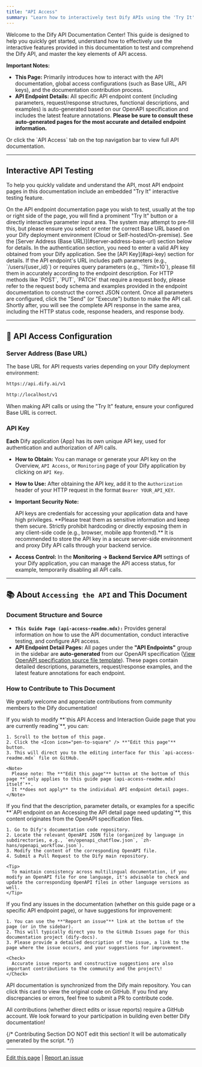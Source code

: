 ```yaml
---
title: "API Access"
summary: "Learn how to interactively test Dify APIs using the 'Try It' feature in this documentation, get important information about Base URL and API keys, and understand how to contribute to our documentation ecosystem."
---
```


Welcome to the Dify API Documentation Center\! This guide is designed to help you quickly get started, understand how to effectively use the interactive features provided in this documentation to test and comprehend the Dify API, and master the key elements of API access.

**Important Notes:**

- **This Page:** Primarily introduces how to interact with the API documentation, global access configurations (such as Base URL, API keys), and the documentation contribution process.
- **API Endpoint Details:** All specific API endpoint content (including parameters, request/response structures, functional descriptions, and examples) is auto-generated based on our OpenAPI specification and includes the latest feature annotations. **Please be sure to consult these auto-generated pages for the most accurate and detailed endpoint information.**

<Card title="API Access" icon="code" horizontal href="/api-reference/chat/send-chat-message">
  Or click the `API Access` tab on the top navigation bar to view full API documentation.
</Card>

---

## Interactive API Testing

To help you quickly validate and understand the API, most API endpoint pages in this documentation include an embedded "Try It" interactive testing feature.

<Steps>
  <Step title="Locate the 'Try It' Feature">
    On the API endpoint documentation page you wish to test, usually at the top or right side of the page, you will find a prominent "Try It" button or a directly interactive parameter input area.
  </Step>
  <Step title="Configure Request Parameters">
    <AccordionGroup>
      <Accordion title="Server Address (Base URL)">
        The system may attempt to pre-fill this, but please ensure you select or enter the correct Base URL based on your Dify deployment environment (Cloud or Self-hosted/On-premise). See the [Server Address (Base URL)](#server-address-base-url) section below for details.
      </Accordion>
      <Accordion title="Authentication (API Key)">
        In the authentication section, you need to enter a valid API key obtained from your Dify application. See the [API Key](#api-key) section for details.
      </Accordion>
      <Accordion title="Path and Query Parameters">
        If the API endpoint's URL includes path parameters (e.g., `/users/{user_id}`) or requires query parameters (e.g., `?limit=10`), please fill them in accurately according to the endpoint description.
      </Accordion>
      <Accordion title="Request Body">
        For HTTP methods like `POST`, `PUT`, `PATCH` that require a request body, please refer to the request body schema and examples provided in the endpoint documentation to construct the correct JSON content.
      </Accordion>
    </AccordionGroup>
  </Step>
  <Step title="Send Request and View Results">
    Once all parameters are configured, click the "Send" (or "Execute") button to make the API call. Shortly after, you will see the complete API response in the same area, including the HTTP status code, response headers, and response body.
  </Step>
</Steps>

---

## 🔑 API Access Configuration

### Server Address (Base URL)

The base URL for API requests varies depending on your Dify deployment environment:

<CodeGroup>

```bash Dify Cloud
https://api.dify.ai/v1
```


```bash Self-hosted / On-premise Deployment
http://localhost/v1
```

</CodeGroup>

<Info>
  When making API calls or using the "Try It" feature, ensure your configured Base URL is correct.
</Info>

### API Key

**Each** Dify application (App) has its own unique API key, used for authentication and authorization of API calls.

- **How to Obtain:** You can manage or generate your API key on the Overview, `API Access`, or `Monitoring` page of your Dify application by clicking on `API Key`.
- **How to Use:** After obtaining the API key, add it to the `Authorization` header of your HTTP request in the format `Bearer YOUR_API_KEY`.
- **Important Security Note:**

  <Warning>
    API keys are credentials for accessing your application data and have high privileges. **Please treat them as sensitive information and keep them secure. Strictly prohibit hardcoding or directly exposing them in any client-side code (e.g., browser, mobile app frontend).** It is recommended to store the API key in a secure server-side environment and proxy Dify API calls through your backend service.
  </Warning>
- **Access Control:** In the **Monitoring -\> Backend Service API** settings of your Dify application, you can manage the API access status, for example, temporarily disabling all API calls.

---

## 📚 About `Accessing the API` and This Document

### Document Structure and Source

- **`This Guide Page (api-access-readme.mdx):`** Provides general information on how to use the API documentation, conduct interactive testing, and configure API access.
- **API Endpoint Detail Pages:** All pages under the **"API Endpoints"** group in the sidebar are **auto-generated** from our OpenAPI specification ([View OpenAPI specification source file template](https://github.com/langgenius/dify/tree/main/web/app/components/develop/template)). These pages contain detailed descriptions, parameters, request/response examples, and the latest feature annotations for each endpoint.

### How to Contribute to This Document

We greatly welcome and appreciate contributions from community members to the Dify documentation\!

<Tabs>
  <Tab title="Editing This Page (This Guide)">
    If you wish to modify **`this API Access and Interaction Guide page that you are currently reading`**, you can:

    1. Scroll to the bottom of this page.
    2. Click the <Icon icon="pen-to-square" /> **"Edit this page"** button.
    3. This will direct you to the editing interface for this `api-access-readme.mdx` file on GitHub.

    <Note>
      Please note: The **"Edit this page"** button at the bottom of this page **`only applies to this guide page (api-access-readme.mdx) itself`**.
      It **does not apply** to the individual API endpoint detail pages.
    </Note>
  </Tab>
  <Tab title="Modifying API Endpoint Descriptions (OpenAPI Specification)">
    If you find that the description, parameter details, or examples for a specific **`API endpoint on an Accessing the API detail page need updating`**, this content originates from the OpenAPI specification files.

    1. Go to Dify's documentation code repository.
    2. Locate the relevant OpenAPI JSON file (organized by language in subdirectories, e.g., `en/openapi_chatflow.json`, `zh-hans/openapi_workflow.json`).
    3. Modify the content of the corresponding OpenAPI file.
    4. Submit a Pull Request to the Dify main repository.

    <Tip>
      To maintain consistency across multilingual documentation, if you modify an OpenAPI file for one language, it's advisable to check and update the corresponding OpenAPI files in other language versions as well.
    </Tip>
  </Tab>
  <Tab title="Reporting Issues or Suggestions">
    If you find any issues in the documentation (whether on this guide page or a specific API endpoint page), or have suggestions for improvement:

    1. You can use the **"Report an issue"** link at the bottom of the page (or in the sidebar).
    2. This will typically direct you to the GitHub Issues page for this documentation project (dify-docs).
    3. Please provide a detailed description of the issue, a link to the page where the issue occurs, and your suggestions for improvement.

    <Check>
      Accurate issue reports and constructive suggestions are also important contributions to the community and the project\!
    </Check>
  </Tab>
</Tabs>

<Card title="Sync" icon="rotate" horizontal href="https://github.com/langgenius/dify/tree/main/web/app/components/develop/template">
  API documentation is synchronized from the Dify main repository. You can click this card to view the original code on GitHub. If you find any discrepancies or errors, feel free to submit a PR to contribute code.
</Card>

All contributions (whether direct edits or issue reports) require a GitHub account. We look forward to your participation in building even better Dify documentation\!

{/*
Contributing Section
DO NOT edit this section!
It will be automatically generated by the script.
*/}

---

[Edit this page](https://github.com/langgenius/dify-docs/edit/main/en/self-hosting/openapi-api-access-readme.mdx) | [Report an issue](https://github.com/langgenius/dify-docs/issues/new?template=docs.yml)

